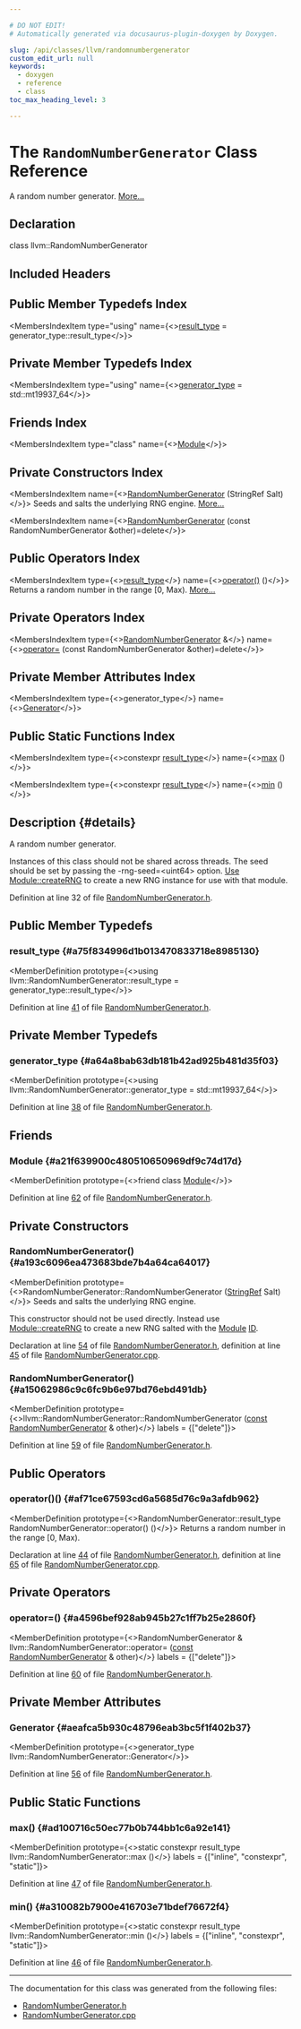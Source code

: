 ```yaml
---

# DO NOT EDIT!
# Automatically generated via docusaurus-plugin-doxygen by Doxygen.

slug: /api/classes/llvm/randomnumbergenerator
custom_edit_url: null
keywords:
  - doxygen
  - reference
  - class
toc_max_heading_level: 3

---
```





# The `RandomNumberGenerator` Class Reference

<DoxygenPage pluginConfig={pluginConfig}>

A random number generator. <a href="#details">More...</a>

## Declaration

<CodeBlock>class llvm::RandomNumberGenerator</CodeBlock>

## Included Headers

<IncludesList>
<IncludesListItem
  filePath="llvm/Support/RandomNumberGenerator.h"
  permalink="/docs/api/files/include/include/llvm/include/llvm/support/randomnumbergenerator-h"
  isLocal="true" />
</IncludesList>

## Public Member Typedefs Index

<MembersIndex>

<MembersIndexItem
  type="using"
  name={<><a href="#a75f834996d1b013470833718e8985130">result&#95;type</a> = generator&#95;type::result&#95;type</>}>
</MembersIndexItem>

</MembersIndex>

## Private Member Typedefs Index

<MembersIndex>

<MembersIndexItem
  type="using"
  name={<><a href="#a64a8bab63db181b42ad925b481d35f03">generator&#95;type</a> = std::mt19937&#95;64</>}>
</MembersIndexItem>

</MembersIndex>

## Friends Index

<MembersIndex>

<MembersIndexItem
  type="class"
  name={<><a href="#a21f639900c480510650969df9c74d17d">Module</a></>}>
</MembersIndexItem>

</MembersIndex>

## Private Constructors Index

<MembersIndex>

<MembersIndexItem
  name={<><a href="#a193c6096ea473683bde7b4a64ca64017">RandomNumberGenerator</a> (StringRef Salt)</>}>
Seeds and salts the underlying RNG engine. <a href="#a193c6096ea473683bde7b4a64ca64017">More...</a>
</MembersIndexItem>

<MembersIndexItem
  name={<><a href="#a15062986c9c6fc9b6e97bd76ebd491db">RandomNumberGenerator</a> (const RandomNumberGenerator &amp;other)=delete</>}>
</MembersIndexItem>

</MembersIndex>

## Public Operators Index

<MembersIndex>

<MembersIndexItem
  type={<><a href="#a75f834996d1b013470833718e8985130">result&#95;type</a></>}
  name={<><a href="#af71ce67593cd6a5685d76c9a3afdb962">operator()</a> ()</>}>
Returns a random number in the range &#91;0, Max). <a href="#af71ce67593cd6a5685d76c9a3afdb962">More...</a>
</MembersIndexItem>

</MembersIndex>

## Private Operators Index

<MembersIndex>

<MembersIndexItem
  type={<><a href="/docs/api/classes/llvm/randomnumbergenerator">RandomNumberGenerator</a> &amp;</>}
  name={<><a href="#a4596bef928ab945b27c1ff7b25e2860f">operator=</a> (const RandomNumberGenerator &amp;other)=delete</>}>
</MembersIndexItem>

</MembersIndex>

## Private Member Attributes Index

<MembersIndex>

<MembersIndexItem
  type={<>generator&#95;type</>}
  name={<><a href="#aeafca5b930c48796eab3bc5f1f402b37">Generator</a></>}>
</MembersIndexItem>

</MembersIndex>

## Public Static Functions Index

<MembersIndex>

<MembersIndexItem
  type={<>constexpr <a href="#a75f834996d1b013470833718e8985130">result&#95;type</a></>}
  name={<><a href="#ad100716c50ec77b0b744bb1c6a92e141">max</a> ()</>}>
</MembersIndexItem>

<MembersIndexItem
  type={<>constexpr <a href="#a75f834996d1b013470833718e8985130">result&#95;type</a></>}
  name={<><a href="#a310082b7900e416703e71bdef76672f4">min</a> ()</>}>
</MembersIndexItem>

</MembersIndex>

## Description {#details}

A random number generator.

Instances of this class should not be shared across threads. The seed should be set by passing the -rng-seed=&lt;uint64&gt; option. <a href="/docs/api/classes/llvm/use">Use</a> <a href="/docs/api/classes/llvm/module/#a8b82325a22b25d4278a37af30b202a30">Module::createRNG</a> to create a new RNG instance for use with that module.

Definition at line 32 of file <a href="/docs/api/files/include/include/llvm/include/llvm/support/randomnumbergenerator-h">RandomNumberGenerator.h</a>.

<SectionDefinition>

## Public Member Typedefs

### result&#95;type {#a75f834996d1b013470833718e8985130}

<MemberDefinition
  prototype={<>using llvm::RandomNumberGenerator::result&#95;type =  generator&#95;type::result&#95;type</>}>

Definition at line <a href="/docs/api/files/include/include/llvm/include/llvm/support/randomnumbergenerator-h/#l00041">41</a> of file <a href="/docs/api/files/include/include/llvm/include/llvm/support/randomnumbergenerator-h">RandomNumberGenerator.h</a>.
</MemberDefinition>

</SectionDefinition>

<SectionDefinition>

## Private Member Typedefs

### generator&#95;type {#a64a8bab63db181b42ad925b481d35f03}

<MemberDefinition
  prototype={<>using llvm::RandomNumberGenerator::generator&#95;type =  std::mt19937&#95;64</>}>

Definition at line <a href="/docs/api/files/include/include/llvm/include/llvm/support/randomnumbergenerator-h/#l00038">38</a> of file <a href="/docs/api/files/include/include/llvm/include/llvm/support/randomnumbergenerator-h">RandomNumberGenerator.h</a>.
</MemberDefinition>

</SectionDefinition>

<SectionDefinition>

## Friends

### Module {#a21f639900c480510650969df9c74d17d}

<MemberDefinition
  prototype={<>friend class <a href="/docs/api/classes/llvm/module">Module</a></>}>

Definition at line <a href="/docs/api/files/include/include/llvm/include/llvm/support/randomnumbergenerator-h/#l00062">62</a> of file <a href="/docs/api/files/include/include/llvm/include/llvm/support/randomnumbergenerator-h">RandomNumberGenerator.h</a>.
</MemberDefinition>

</SectionDefinition>

<SectionDefinition>

## Private Constructors

### RandomNumberGenerator() {#a193c6096ea473683bde7b4a64ca64017}

<MemberDefinition
  prototype={<>RandomNumberGenerator::RandomNumberGenerator (<a href="/docs/api/classes/llvm/stringref">StringRef</a> Salt)</>}>
Seeds and salts the underlying RNG engine.

This constructor should not be used directly. Instead use <a href="/docs/api/classes/llvm/module/#a8b82325a22b25d4278a37af30b202a30">Module::createRNG</a> to create a new RNG salted with the <a href="/docs/api/classes/llvm/module">Module</a> <a href="/docs/api/namespaces/llvm/callingconv/#abdf8cf606905c10634e831390981b0ed">ID</a>.

Declaration at line <a href="/docs/api/files/include/include/llvm/include/llvm/support/randomnumbergenerator-h/#l00054">54</a> of file <a href="/docs/api/files/include/include/llvm/include/llvm/support/randomnumbergenerator-h">RandomNumberGenerator.h</a>, definition at line <a href="/docs/api/files/lib/lib/support/randomnumbergenerator-cpp/#l00045">45</a> of file <a href="/docs/api/files/lib/lib/support/randomnumbergenerator-cpp">RandomNumberGenerator.cpp</a>.
</MemberDefinition>

### RandomNumberGenerator() {#a15062986c9c6fc9b6e97bd76ebd491db}

<MemberDefinition
  prototype={<>llvm::RandomNumberGenerator::RandomNumberGenerator (<a href="/docs/api/files/lib/lib/target/lib/target/aarch64/aarch64promoteconstant-cpp/#a90f8350fecae261c25be85d38b451bff">const</a> <a href="/docs/api/classes/llvm/randomnumbergenerator">RandomNumberGenerator</a> &amp; other)</>}
  labels = {["delete"]}>

Definition at line <a href="/docs/api/files/include/include/llvm/include/llvm/support/randomnumbergenerator-h/#l00059">59</a> of file <a href="/docs/api/files/include/include/llvm/include/llvm/support/randomnumbergenerator-h">RandomNumberGenerator.h</a>.
</MemberDefinition>

</SectionDefinition>

<SectionDefinition>

## Public Operators

### operator()() {#af71ce67593cd6a5685d76c9a3afdb962}

<MemberDefinition
  prototype={<>RandomNumberGenerator::result&#95;type RandomNumberGenerator::operator() ()</>}>
Returns a random number in the range &#91;0, Max).

Declaration at line <a href="/docs/api/files/include/include/llvm/include/llvm/support/randomnumbergenerator-h/#l00044">44</a> of file <a href="/docs/api/files/include/include/llvm/include/llvm/support/randomnumbergenerator-h">RandomNumberGenerator.h</a>, definition at line <a href="/docs/api/files/lib/lib/support/randomnumbergenerator-cpp/#l00065">65</a> of file <a href="/docs/api/files/lib/lib/support/randomnumbergenerator-cpp">RandomNumberGenerator.cpp</a>.
</MemberDefinition>

</SectionDefinition>

<SectionDefinition>

## Private Operators

### operator=() {#a4596bef928ab945b27c1ff7b25e2860f}

<MemberDefinition
  prototype={<>RandomNumberGenerator &amp; llvm::RandomNumberGenerator::operator= (<a href="/docs/api/files/lib/lib/target/lib/target/aarch64/aarch64promoteconstant-cpp/#a90f8350fecae261c25be85d38b451bff">const</a> <a href="/docs/api/classes/llvm/randomnumbergenerator">RandomNumberGenerator</a> &amp; other)</>}
  labels = {["delete"]}>

Definition at line <a href="/docs/api/files/include/include/llvm/include/llvm/support/randomnumbergenerator-h/#l00060">60</a> of file <a href="/docs/api/files/include/include/llvm/include/llvm/support/randomnumbergenerator-h">RandomNumberGenerator.h</a>.
</MemberDefinition>

</SectionDefinition>

<SectionDefinition>

## Private Member Attributes

### Generator {#aeafca5b930c48796eab3bc5f1f402b37}

<MemberDefinition
  prototype={<>generator&#95;type llvm::RandomNumberGenerator::Generator</>}>

Definition at line <a href="/docs/api/files/include/include/llvm/include/llvm/support/randomnumbergenerator-h/#l00056">56</a> of file <a href="/docs/api/files/include/include/llvm/include/llvm/support/randomnumbergenerator-h">RandomNumberGenerator.h</a>.
</MemberDefinition>

</SectionDefinition>

<SectionDefinition>

## Public Static Functions

### max() {#ad100716c50ec77b0b744bb1c6a92e141}

<MemberDefinition
  prototype={<>static constexpr result&#95;type llvm::RandomNumberGenerator::max ()</>}
  labels = {["inline", "constexpr", "static"]}>

Definition at line <a href="/docs/api/files/include/include/llvm/include/llvm/support/randomnumbergenerator-h/#l00047">47</a> of file <a href="/docs/api/files/include/include/llvm/include/llvm/support/randomnumbergenerator-h">RandomNumberGenerator.h</a>.
</MemberDefinition>

### min() {#a310082b7900e416703e71bdef76672f4}

<MemberDefinition
  prototype={<>static constexpr result&#95;type llvm::RandomNumberGenerator::min ()</>}
  labels = {["inline", "constexpr", "static"]}>

Definition at line <a href="/docs/api/files/include/include/llvm/include/llvm/support/randomnumbergenerator-h/#l00046">46</a> of file <a href="/docs/api/files/include/include/llvm/include/llvm/support/randomnumbergenerator-h">RandomNumberGenerator.h</a>.
</MemberDefinition>

</SectionDefinition>

<hr/>

The documentation for this class was generated from the following files:

<ul>
<li><a href="/docs/api/files/include/include/llvm/include/llvm/support/randomnumbergenerator-h">RandomNumberGenerator.h</a></li>
<li><a href="/docs/api/files/lib/lib/support/randomnumbergenerator-cpp">RandomNumberGenerator.cpp</a></li>
</ul>

</DoxygenPage>
